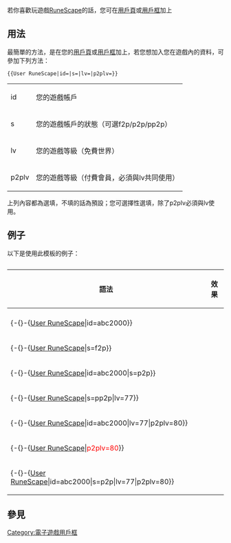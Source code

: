<includeonly><!-- 在這裡加入模板的保護標識 --></includeonly><noinclude>{{template doc page viewed directly}}</noinclude>
<!-- 在本行下編輯模板說明 -->
若你喜歡玩遊戲[[RuneScape]]的話，您可在[[Wikipedia:用戶頁|用戶頁]]或[[Wikipedia:用戶框|用戶框]]加上{{tl|User RuneScape}}
== 用法 ==
最簡單的方法，是在您的[[Wikipedia:用戶頁|用戶頁]]或[[Wikipedia:用戶框|用戶框]]加上{{tl|User RuneScape}}，若您想加入您在遊戲內的資料，可參加下列方法：
<pre>{{User RuneScape|id=|s=|lv=|p2plv=}}</pre>

{| border="1" 
|- 
| id || 您的遊戲帳戶 
|- 
| s || 您的遊戲帳戶的狀態（可選f2p/p2p/pp2p）
|-
| lv || 您的遊戲等級（免費世界）
|-
| p2plv || 您的遊戲等級（付費會員，必須與lv共同使用）
|}
上列內容都為選填，不填的話為預設；您可選擇性選填，除了p2plv必須與lv使用。

== 例子 ==
以下是使用此模板的例子：
{| class="wikitable" 
|+ {{tl|User RuneScape}}
|-
! 語法 !! 效果
|-
|{{tl|User RuneScape}}
|{{User RuneScape}}
|-
|{-{}-{[[template:User RuneScape|User RuneScape]]|id=abc2000}}
|{{User RuneScape|id=abc2000}}
|-
|{-{}-{[[template:User RuneScape|User RuneScape]]|s=f2p}}
|{{User RuneScape|s=f2p}}
|-
|{-{}-{[[template:User RuneScape|User RuneScape]]|id=abc2000|s=p2p}}
|{{User RuneScape|id=abc2000|s=p2p}}
|-
|{-{}-{[[template:User RuneScape|User RuneScape]]|s=pp2p|lv=77}}
|{{User RuneScape|s=pp2p|lv=77}}
|-
|{-{}-{[[template:User RuneScape|User RuneScape]]|id=abc2000|lv=77|p2plv=80}}
|{{User RuneScape|id=abc2000|lv=77|p2plv=80}}
|-
|{-{}-{[[template:User RuneScape|User RuneScape]]|<span style="color: red">p2plv=80</span>}}
|{{User RuneScape|p2plv=80}}
|-
|{-{}-{[[template:User RuneScape|User RuneScape]]|id=abc2000|s=p2p|lv=77|p2plv=80}}
|{{User RuneScape|id=abc2000|s=p2p|lv=77|p2plv=80}}
|}

== 參見 ==

<includeonly>
<!-- 本行下加入模板的分類 -->
{{DEFAULTSORT:RuneScape}}
[[Category:喜愛玩RuneScape的維基人| ]]
[[Category:電子遊戲用戶框]]
<!-- 本行下加入模板的跨語言鏈接 -->

</includeonly>
